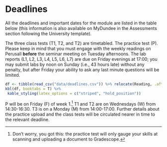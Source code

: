 # Deadlines {-#deadlines}

All the deadlines and important dates for the module are listed in the table below (this information is also available on MyDundee in the Assessments section following the University template). 

The three class tests (T1, T2, and T2) are timetabled. The practice test (P). Please keep in mind that you must engage with the weekly readings on Perusall **before** the seminar meeting on Tuesday afternoons. The lab reports (L1, L2, L3, L4, L5, L6, L7) are due on Friday evenings at 17:00; you may submit labs by noon on Sunday (i.e., 43 hours late) without any penalty, but after Friday your ability to ask any last minute questions will be limited. 

```r
df <- tibble(read_csv("data/deadlines.csv")) %>% relocate(Reading, .after = Week)
kbl(df, booktabs = T) %>%
 kable_styling(latex_options = c("striped", "hold_position"))
```

P will be on Friday (F) of week 1.^[Don't worry, you got this: the practice test will only gauge your skills at scanning and uploading a document to Gradescope.] T1 and T2 are on Wednesdays (W) from 14:30-16:30. T3 is on a Monday (M) from 14:00-17:00. Further details about the practice upload and the class tests will be circulated nearer in time to the relevant deadline.